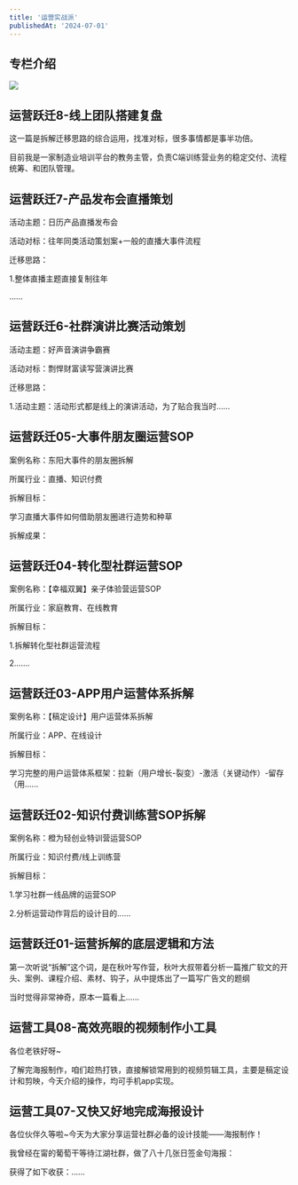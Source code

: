```yaml
---
title: '运营实战派'
publishedAt: '2024-07-01'
---
```


## 专栏介绍

![](https://static.xiaobot.net/file/2022-11-10/98678/41c5758c857598deb8157f5273812ee6.png)

## 运营跃迁8-线上团队搭建复盘
这一篇是拆解迁移思路的综合运用，找准对标，很多事情都是事半功倍。

目前我是一家制造业培训平台的教务主管，负责C端训练营业务的稳定交付、流程统筹、和团队管理。

## 运营跃迁7-产品发布会直播策划
活动主题：日历产品直播发布会

活动对标：往年同类活动策划案+一般的直播大事件流程

迁移思路：

1.整体直播主题直接复制往年

......

## 运营跃迁6-社群演讲比赛活动策划
活动主题：好声音演讲争霸赛

活动对标：剽悍财富读写营演讲比赛

迁移思路：

1.活动主题：活动形式都是线上的演讲活动，为了贴合我当时......

## 运营跃迁05-大事件朋友圈运营SOP
案例名称：东阳大事件的朋友圈拆解

所属行业：直播、知识付费

拆解目标：

学习直播大事件如何借助朋友圈进行造势和种草

拆解成果：

## 运营跃迁04-转化型社群运营SOP
案例名称：【幸福双翼】亲子体验营运营SOP

所属行业：家庭教育、在线教育

拆解目标：

1.拆解转化型社群运营流程

2.......

## 运营跃迁03-APP用户运营体系拆解
案例名称：【稿定设计】用户运营体系拆解

所属行业：APP、在线设计

拆解目标：

学习完整的用户运营体系框架：拉新（用户增长-裂变）-激活（关键动作）-留存（用......

## 运营跃迁02-知识付费训练营SOP拆解
案例名称：橙为轻创业特训营运营SOP

所属行业：知识付费/线上训练营

拆解目标：

1.学习社群一线品牌的运营SOP

2.分析运营动作背后的设计目的......

## 运营跃迁01-运营拆解的底层逻辑和方法
第一次听说“拆解”这个词，是在秋叶写作营，秋叶大叔带着分析一篇推广软文的开头、案例、课程介绍、素材、钩子，从中提炼出了一篇写广告文的题纲

当时觉得非常神奇，原本一篇看上......

## 运营工具08-高效亮眼的视频制作小工具

各位老铁好呀~

了解完海报制作，咱们趁热打铁，直接解锁常用到的视频剪辑工具，主要是稿定设计和剪映，今天介绍的操作，均可手机app实现。 

## 运营工具07-又快又好地完成海报设计
各位伙伴久等啦~今天为大家分享运营社群必备的设计技能——海报制作！

我曾经在甯的葡萄干等待江湖社群，做了八十几张日签金句海报：

获得了如下收获：......